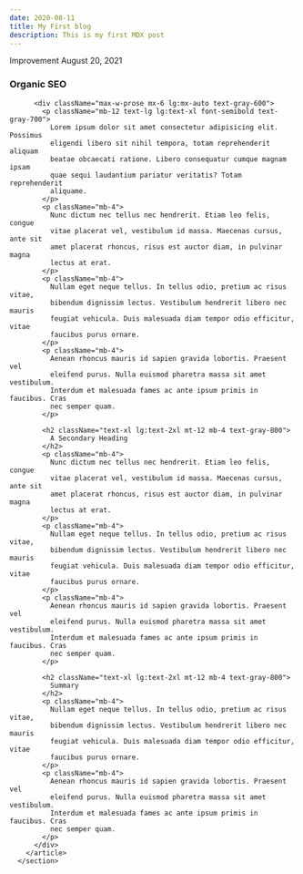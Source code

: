 ```yaml
---
date: 2020-08-11
title: My First blog
description: This is my first MDX post
---
```


 <section className="pt-16 lg:pb-32">
        <article>
          <div className="relative overflow-hidden lg:rounded-br-full h-1/6 lg:h-130 w-full mb-12 lg:mb-16">
            <div className="absolute top-0 bottom-0 left-0 right-0 bg-gray-700 opacity-50"></div>
            <div className="absolute h-full w-full flex flex-col items-center justify-center text-gray-800">
              <div className="opacity-80 p-8 rounded-lg bg-yellow-50 z-10">
                <div className="text-center mb-1 lg:mb-2">
                  <span className="uppercase tracking-wider font-semibold text-xs">
                    Improvement
                  </span>
                  <span className="mx-2 lg:mx-3 font-medium">August 20, 2021</span>
                </div>
                <h1 className="text-4xl lg:text-5xl font-semibold text-center mx-4 lg:mx-0">
                  Organic SEO
                </h1>
              </div>
            </div>
            <StaticImage
              className="h-full w-full object-cover"
              src="../images/growth_tips_hero.jpg"
              alt="Plants sprouting out of soil."
            />
          </div>

          <div className="max-w-prose mx-6 lg:mx-auto text-gray-600">
            <p className="mb-12 text-lg lg:text-xl font-semibold text-gray-700">
              Lorem ipsum dolor sit amet consectetur adipisicing elit. Possimus
              eligendi libero sit nihil tempora, totam reprehenderit aliquam
              beatae obcaecati ratione. Libero consequatur cumque magnam ipsam
              quae sequi laudantium pariatur veritatis? Totam reprehenderit
              aliquame.
            </p>
            <p className="mb-4">
              Nunc dictum nec tellus nec hendrerit. Etiam leo felis, congue
              vitae placerat vel, vestibulum id massa. Maecenas cursus, ante sit
              amet placerat rhoncus, risus est auctor diam, in pulvinar magna
              lectus at erat.
            </p>
            <p className="mb-4">
              Nullam eget neque tellus. In tellus odio, pretium ac risus vitae,
              bibendum dignissim lectus. Vestibulum hendrerit libero nec mauris
              feugiat vehicula. Duis malesuada diam tempor odio efficitur, vitae
              faucibus purus ornare.
            </p>
            <p className="mb-4">
              Aenean rhoncus mauris id sapien gravida lobortis. Praesent vel
              eleifend purus. Nulla euismod pharetra massa sit amet vestibulum.
              Interdum et malesuada fames ac ante ipsum primis in faucibus. Cras
              nec semper quam.
            </p>

            <h2 className="text-xl lg:text-2xl mt-12 mb-4 text-gray-800">
              A Secondary Heading
            </h2>
            <p className="mb-4">
              Nunc dictum nec tellus nec hendrerit. Etiam leo felis, congue
              vitae placerat vel, vestibulum id massa. Maecenas cursus, ante sit
              amet placerat rhoncus, risus est auctor diam, in pulvinar magna
              lectus at erat.
            </p>
            <p className="mb-4">
              Nullam eget neque tellus. In tellus odio, pretium ac risus vitae,
              bibendum dignissim lectus. Vestibulum hendrerit libero nec mauris
              feugiat vehicula. Duis malesuada diam tempor odio efficitur, vitae
              faucibus purus ornare.
            </p>
            <p className="mb-4">
              Aenean rhoncus mauris id sapien gravida lobortis. Praesent vel
              eleifend purus. Nulla euismod pharetra massa sit amet vestibulum.
              Interdum et malesuada fames ac ante ipsum primis in faucibus. Cras
              nec semper quam.
            </p>

            <h2 className="text-xl lg:text-2xl mt-12 mb-4 text-gray-800">
              Summary
            </h2>
            <p className="mb-4">
              Nullam eget neque tellus. In tellus odio, pretium ac risus vitae,
              bibendum dignissim lectus. Vestibulum hendrerit libero nec mauris
              feugiat vehicula. Duis malesuada diam tempor odio efficitur, vitae
              faucibus purus ornare.
            </p>
            <p className="mb-4">
              Aenean rhoncus mauris id sapien gravida lobortis. Praesent vel
              eleifend purus. Nulla euismod pharetra massa sit amet vestibulum.
              Interdum et malesuada fames ac ante ipsum primis in faucibus. Cras
              nec semper quam.
            </p>
          </div>
        </article>
      </section>
